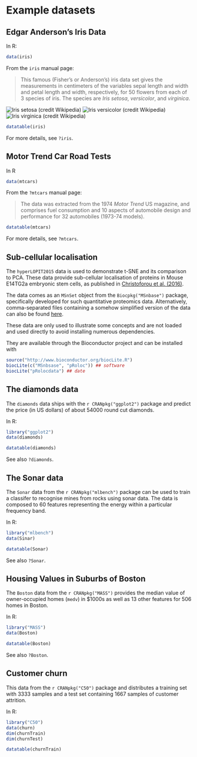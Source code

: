 # Example datasets 


## Edgar Anderson's Iris Data

In R:

```r
data(iris)
```
From the `iris` manual page:

> This famous (Fisher's or Anderson's) iris data set gives the
> measurements in centimeters of the variables sepal length and width
> and petal length and width, respectively, for 50 flowers from each
> of 3 species of iris.  The species are *Iris setosa*, *versicolor*,
> and *virginica*.

![Iris setosa  (credit Wikipedia)](https://upload.wikimedia.org/wikipedia/commons/thumb/5/56/Kosaciec_szczecinkowaty_Iris_setosa.jpg/220px-Kosaciec_szczecinkowaty_Iris_setosa.jpg)
![Iris versicolor  (credit Wikipedia)](https://upload.wikimedia.org/wikipedia/commons/thumb/4/41/Iris_versicolor_3.jpg/220px-Iris_versicolor_3.jpg)
![Iris virginica  (credit Wikipedia)](https://upload.wikimedia.org/wikipedia/commons/thumb/9/9f/Iris_virginica.jpg/220px-Iris_virginica.jpg)


```r
datatable(iris)
```

For more details, see `?iris`.

## Motor Trend Car Road Tests

In R

```r
data(mtcars)
```

From the `?mtcars` manual page:

> The data was extracted from the 1974 *Motor Trend* US magazine, and
> comprises fuel consumption and 10 aspects of automobile design and
> performance for 32 automobiles (1973-74 models).



```r
datatable(mtcars)
```

For more details, see `?mtcars`.

## Sub-cellular localisation

The `hyperLOPIT2015` data is used to demonstrate t-SNE and its
comparison to PCA. These data provide sub-cellular localisation of
proteins in Mouse E14TG2a embryonic stem cells, as published
in [Christoforou et al. (2016)](https://doi.org/10.1038/ncomms9992).

The data comes as an `MSnSet` object from the `Biocpkg("MSnbase")`
package, specifically developed for such quantitative proteomics
data. Alternatively, comma-separated files containing a somehow
simplified version of the data can also be
found [here](https://github.com/lgatto/hyperLOPIT-csvs/). 

These data are only used to illustrate some concepts and are not
loaded and used directly to avoid installing numerous dependencies. 

They are available through the Bioconductor project and can be
installed with

```r
source("http://www.bioconductor.org/biocLite.R")
biocLite(c("MSnbsase", "pRoloc")) ## software
biocLite("pRolocdata") ## date
```

## The diamonds data 

The `diamonds` data ships with the `r CRANpkg("ggplot2")` package and
predict the price (in US dollars) of about 54000 round cut diamonds.


In R:

```r
library("ggplot2")
data(diamonds)
```

```r
datatable(diamonds)
```

See also `?diamonds`.

## The Sonar data

The `Sonar` data from the `r CRANpkg("mlbench")` package can be used
to train a classifer to recognise mines from rocks using sonar
data. The data is composed to 60 features representing the energy
within a particular frequency band.

In R:

```r
library("mlbench")
data(Sinar)
```

```r
datatable(Sonar)
```

See also `?Sonar`.

## Housing Values in Suburbs of Boston

The `Boston` data from the `r CRANpkg("MASS")` provides the median
value of owner-occupied homes (`medv`) in $1000s as well as 13 other
features for 506 homes in Boston.

In R:

```r
library("MASS")
data(Boston)
```


```r
datatable(Boston)
```

See also `?Boston`.

## Customer churn

This data from the `r CRANpkg("C50")` package and distributes a
training set with 3333 samples and a test set containing 1667 samples
of customer attrition.

In R:

```r
library("C50")
data(churn)
dim(churnTrain)
dim(churnTest)
```


```r
datatable(churnTrain)
```
